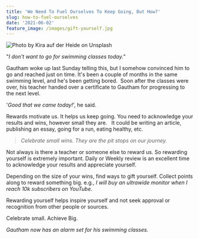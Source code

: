 ```yaml
---
title: 'We Need To Fuel Ourselves To Keep Going, But How?'
slug: how-to-fuel-ourselves
date: '2021-06-02'
feature_image: /images/gift-yourself.jpg
---
```

![Photo by Kira auf der Heide on Unsplash](/images/gift-yourself.jpg)

"_I don't want to go for swimming classes today._"

Gautham woke up last Sunday telling this, but I somehow convinced him to go and reached just on time. It's been a couple of months in the same swimming level, and he's been getting bored.  Soon after the classes were over, his teacher handed over a certificate to Gautham for progressing to the next level.

'_Good that we came today!_', he said.

Rewards motivate us. It helps us keep going. You need to acknowledge your results and wins, however small they are.   It could be writing an article, publishing an essay, going for a run, eating healthy, etc.

> _Celebrate small wins. They are the pit stops on our journey._

Not always is there a teacher or someone else to reward us. So rewarding yourself is extremely important. Daily or Weekly review is an excellent time to acknowledge your results and appreciate yourself.

Depending on the size of your wins, find ways to gift yourself. Collect points along to reward something big. e.g., _I will buy an ultrawide monitor when I reach 10k subscribers on YouTube._

Rewarding yourself helps inspire yourself and not seek approval or recognition from other people or sources.

Celebrate small. Achieve Big.

_Gautham now has an alarm set for his swimming classes._
